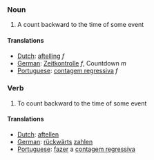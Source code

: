 ===Noun===

# A count backward to the time of some event

====Translations====
*[[Dutch]]: [[aftelling]] ''f''
*[[German]]: [[Zeitkontrolle]] ''f'', Countdown ''m''
*[[Portuguese]]: [[contagem regressiva]] ''f''

===Verb===

# To count backward to the time of some event

====Translations====
*[[Dutch]]: [[aftellen]]
*[[German]]: [[rückwärts]] [[zahlen]]
*[[Portuguese]]: [[fazer]] a [[contagem regressiva]]